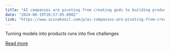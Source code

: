 ```yaml
---
title: "AI companies are pivoting from creating gods to building products. Good."
date: "2024-08-19T20:57:05.000Z"
link: "https://www.aisnakeoil.com/p/ai-companies-are-pivoting-from-creating"
---
```


Turning models into products runs into five challenges

[Read more](https://www.aisnakeoil.com/p/ai-companies-are-pivoting-from-creating)
